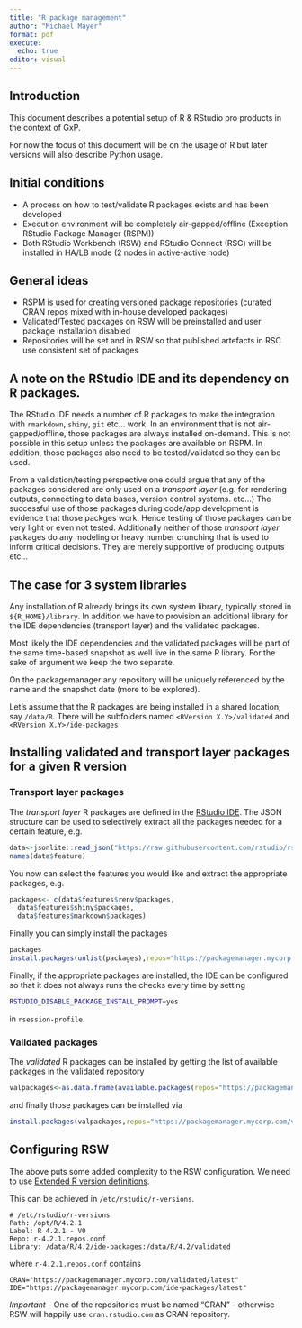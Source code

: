 ```yaml
---
title: "R package management"
author: "Michael Mayer"
format: pdf
execute:
  echo: true
editor: visual
---
```


## Introduction

This document describes a potential setup of R & RStudio pro products in the context of GxP.

For now the focus of this document will be on the usage of R but later versions will also describe Python usage.

## Initial conditions

-   A process on how to test/validate R packages exists and has been developed
-   Execution environment will be completely air-gapped/offline (Exception RStudio Package Manager (RSPM))
-   Both RStudio Workbench (RSW) and RStudio Connect (RSC) will be installed in HA/LB mode (2 nodes in active-active node)

## General ideas

-   RSPM is used for creating versioned package repositories (curated CRAN repos mixed with in-house developed packages)
-   Validated/Tested packages on RSW will be preinstalled and user package installation disabled
-   Repositories will be set and in RSW so that published artefacts in RSC use consistent set of packages

## A note on the RStudio IDE and its dependency on R packages.

The RStudio IDE needs a number of R packages to make the integration with `rmarkdown`, `shiny`, `git` etc... work. In an environment that is not air-gapped/offline, those packages are always installed on-demand. This is not possible in this setup unless the packages are available on RSPM. In addition, those packages also need to be tested/validated so they can be used.

From a validation/testing perspective one could argue that any of the packages considered are only used on a *transport layer* (e.g. for rendering outputs, connecting to data bases, version control systems. etc...) The successful use of those packages during code/app development is evidence that those packges work. Hence testing of those packages can be very light or even not tested. Additionally neither of those *transport layer* packages do any modeling or heavy number crunching that is used to inform critical decisions. They are merely supportive of producing outputs etc...

## The case for 3 system libraries

Any installation of R already brings its own system library, typically stored in `${R_HOME}/library`. In addition we have to provision an additional library for the IDE dependencies (transport layer) and the validated packages.

Most likely the IDE dependencies and the validated packages will be part of the same time-based snapshot as well live in the same R library. For the sake of argument we keep the two separate.

On the packagemanager any repository will be uniquely referenced by the name and the snapshot date (more to be explored).

Let's assume that the R packages are being installed in a shared location, say `/data/R`. There will be subfolders named `<RVersion X.Y>/validated` and `<RVersion X.Y>/ide-packages`

## Installing validated and transport layer packages for a given R version

### Transport layer packages

The *transport layer* R packages are defined in the [RStudio IDE](https://github.com/rstudio/rstudio/blob/main/src/cpp/session/resources/dependencies/r-packages.json). The JSON structure can be used to selectively extract all the packages needed for a certain feature, e.g.

```r
data<-jsonlite::read_json("https://raw.githubusercontent.com/rstudio/rstudio/main/src/cpp/session/resources/dependencies/r-packages.json")
names(data$feature)
```

You now can select the features you would like and extract the appropriate packages, e.g.

```r
packages<- c(data$features$renv$packages, 
  data$features$shiny$packages,
  data$features$markdown$packages)
```

Finally you can simply install the packages

```r
packages
install.packages(unlist(packages),repos="https://packagemanager.mycorp.com/ide-packages/latest", paste0("/data/R/",R.version$major,".",substr(R.version$minor,1,1),"/ide-packages"))
```

Finally, if the appropriate packages are installed, the IDE can be configured so that it does not always runs the checks every time by setting

```bash
RSTUDIO_DISABLE_PACKAGE_INSTALL_PROMPT=yes
```

in `rsession-profile`.

### Validated packages

The *validated* R packages can be installed by getting the list of available packages in the validated repository

```r
valpackages<-as.data.frame(available.packages(repos="https://packagemanager.mycorp.com/validated/latest"))$Package
```

and finally those packages can be installed via

```r
install.packages(valpackages,repos="https://packagemanager.mycorp.com/validated/latest",paste0("/data/R/",R.version$major,".",substr(R.version$minor,1,1),"/validated"))
```

## Configuring RSW

The above puts some added complexity to the RSW configuration. We need to use [Extended R version definitions](https://docs.rstudio.com/ide/server-pro/latest/r_versions/using_multiple_versions_of_r.html#extended-r-version-definitions).

This can be achieved in `/etc/rstudio/r-versions`.

    # /etc/rstudio/r-versions
    Path: /opt/R/4.2.1
    Label: R 4.2.1 - V0
    Repo: r-4.2.1.repos.conf
    Library: /data/R/4.2/ide-packages:/data/R/4.2/validated

where `r-4.2.1.repos.conf` contains

    CRAN="https://packagemanager.mycorp.com/validated/latest"
    IDE="https://packagemanager.mycorp.com/ide-packages/latest"

*Important* - One of the repositories must be named "CRAN" - otherwise RSW will happily use `cran.rstudio.com` as CRAN repository.
